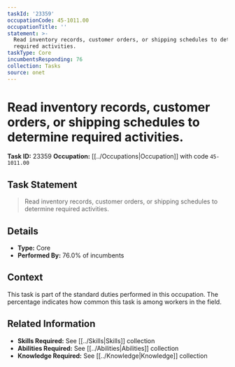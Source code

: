 ```yaml
---
taskId: '23359'
occupationCode: 45-1011.00
occupationTitle: ''
statement: >-
  Read inventory records, customer orders, or shipping schedules to determine
  required activities.
taskType: Core
incumbentsResponding: 76
collection: Tasks
source: onet
---
```

# Read inventory records, customer orders, or shipping schedules to determine required activities.

**Task ID:** 23359
**Occupation:** [[../Occupations|Occupation]] with code `45-1011.00`

## Task Statement

> Read inventory records, customer orders, or shipping schedules to determine required activities.

## Details

- **Type:** Core
- **Performed By:** 76.0% of incumbents

## Context

This task is part of the standard duties performed in this occupation. The percentage indicates how common this task is among workers in the field.

## Related Information

- **Skills Required:** See [[../Skills|Skills]] collection
- **Abilities Required:** See [[../Abilities|Abilities]] collection
- **Knowledge Required:** See [[../Knowledge|Knowledge]] collection
